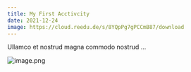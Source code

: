 ```yaml
---
title: My First Acctivcity
date: 2021-12-24
image: https://cloud.reedu.de/s/8YQpPg7gPCCmB87/download
---
```


Ullamco et nostrud magna commodo nostrud ...

![image.png](https://cloud.reedu.de/s/8YQpPg7gPCCmB87/download)
